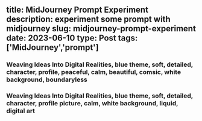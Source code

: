 title: MidJourney Prompt Experiment
description: experiment some prompt with midjourney
slug: midjourney-prompt-experiment
date: 2023-06-10
type: Post
tags: ['MidJourney','prompt']
---

### Weaving Ideas Into Digital Realities, blue theme, soft, detailed, character, profile, peaceful, calm, beautiful, comsic, white background, boundaryless

### Weaving Ideas Into Digital Realities, blue theme, soft, detailed, character, profile picture, calm, white background, liquid, digital art

